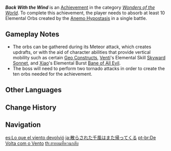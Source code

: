 {{Achievement Infobox
|id           = 82079
|order id     = 2079
|category     = Wonders of the World
|description  = Absorb at least 10 Elemental Orbs created by the [[Anemo Hypostasis]] in a single battle.
|requirements = 
|primogems    = 5
|tracking     = 
|hidden       = 1
|topic        = Anemo Hypostasis
|type         = Boss
}}
'''''Back With the Wind''''' is an [[Achievement]] in the category ''[[Wonders of the World]]''. To complete this achievement, the player needs to absorb at least 10 Elemental Orbs created by the [[Anemo Hypostasis]] in a single battle.

==Gameplay Notes==
* The orbs can be gathered during its Meteor attack, which creates updrafts, or with the aid of character abilities that provide vertical mobility such as certain [[Geo Construct]]s, [[Venti]]'s Elemental Skill [[Skyward Sonnet]], and [[Xiao]]'s Elemental Burst [[Bane of All Evil]].
* The boss will need to perform two tornado attacks in order to create the ten orbs needed for the achievement.
<!--
==Trivia==

==Video Guides==
{{EVT
|video1   = 
|caption1 = 
}}
-->
==Other Languages==
{{Other Languages
|en      = Back With the Wind
|zhs     = 千风散尽还复来
|zhs_rm  = Qiānfēng Sànjìn Huánfùlái
|zht     = 千風散盡還復來
|zht_rm  = Qiānfēng Sànjìn Huánfùlái
|zh_tl   = Thousand Winds Dissipate and Return Again
|zh_note = References the Chinese idiom {{zh|千金散尽还复来|rm=qiānjīn sànjìn huánfùlái}}, which means "gold that has been spent will eventually return."
|ja      = 散らされた千風はまた帰ってくる
|ja_rm   = Chirasareta Senpuu wa Mata Kaettekuru
|ja_tl   = The Scattered Thousand Winds Return Again
|ko      = 흩어진 바람도 다시 돌아오리
|ko_tl   = Even Scattered Winds Shall Return Again
|es      = Lo que el viento devolvió
|es_tl   = What the Wind Returned
|fr      = Le vent va, le vent vient
|fr_tl   = The Wind Goes, the Wind Comes
|ru      = Принесённый ветром
|ru_tl   = Brought by the Wind
|th      = สายลมที่หวนกลับ
|th_rm   = 
|th_tl   = 
|vi      = Ngàn gió tiêu tan vẫn trở về
|vi_tl   = Dissipating Thousand Winds Will Still Return
|de      = Zurück mit dem Wind
|de_tl   = Back with the Wind
|id      = Ribuan Angin Pergi dan Kembali
|id_tl   = Thousands of Winds Go and Return
|pt      = De Volta com o Vento
|pt_tl   = 
|tr      = Rüzgarla Bir
|tr_tl   = One With the Wind
|it      = Ciò che riporta il vento
|it_tl   = 
}}

==Change History==
{{Change History|1.3}}
<!--
==References==
{{Reflist}}
-->
==Navigation==
{{Achievement Navbox|Wonders of the World|Boss}}

[[es:Lo que el viento devolvió]]
[[ja:散らされた千風はまた帰ってくる]]
[[pt-br:De Volta com o Vento]]
[[th:สายลมที่หวนกลับ]]